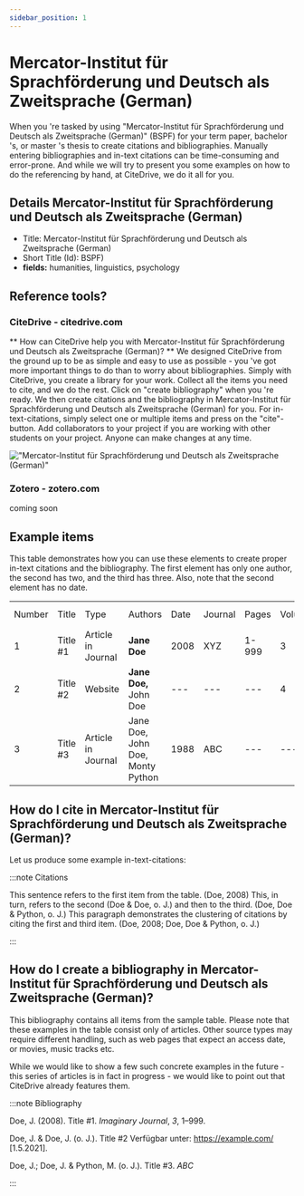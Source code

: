 ```yaml
---
sidebar_position: 1
---
```


# Mercator-Institut für Sprachförderung und Deutsch als Zweitsprache (German)

When you 're tasked by using "Mercator-Institut für Sprachförderung und Deutsch als Zweitsprache (German)" (BSPF) for your term paper, bachelor 's, or master 's thesis to create citations and bibliographies.
Manually entering bibliographies and in-text citations can be time-consuming and error-prone. And while we will try to present you some examples on how to do the referencing by hand, at CiteDrive, we do it all for you.

## Details  Mercator-Institut für Sprachförderung und Deutsch als Zweitsprache (German)
* Title: Mercator-Institut für Sprachförderung und Deutsch als Zweitsprache (German)
* Short Title (Id): BSPF)
* **fields:** humanities, linguistics, psychology

## Reference tools?
### CiteDrive - citedrive.com
** How can CiteDrive help you with Mercator-Institut für Sprachförderung und Deutsch als Zweitsprache (German)? **
We designed CiteDrive from the ground up to be as simple and easy to use as possible - you 've got more important things to do than to worry about bibliographies. Simply with CiteDrive, you create a library for your work. Collect all the items you need to cite, and we do the rest. Click on "create bibliography" when you 're ready. We then create citations and the bibliography in Mercator-Institut für Sprachförderung und Deutsch als Zweitsprache (German) for you. For in-text-citations, simply select one or multiple items and press on the "cite"-button. Add collaborators to your project if you are working with other students on your project. Anyone can make changes at any time.


!["Mercator-Institut für Sprachförderung und Deutsch als Zweitsprache (German)"](images/mercatorinstitut-fur-sprachforderung-und-deutsch-als-zweitsprache-german.svg "Choose Mercator-Institut für Sprachförderung und Deutsch als Zweitsprache (German) in the CiteDrive App")

### Zotero - zotero.com

coming soon

## Example items

This table demonstrates how you can use these elements to create proper in-text citations and the bibliography. The first element has only one author, the second has two, and the third has three. Also, note that the second element has no date.


<table>
  <tr>
   <td>Number
   </td>
   <td>Title
   </td>
   <td>Type
   </td>
   <td>Authors
   </td>
   <td>Date
   </td>
   <td>Journal
   </td>
   <td>Pages
   </td>
   <td>Volume
   </td>
   <td>Issue
   </td>
   <td>Access Date
   </td>
  </tr>
  <tr>
   <td>1
   </td>
   <td>Title #1
   </td>
   <td>Article in Journal
   </td>
   <td><strong>Jane Doe</strong>
   </td>
   <td>2008
   </td>
   <td>XYZ
   </td>
   <td>1-999
   </td>
   <td>3
   </td>
   <td>2
   </td>
   <td>--
   </td>
  </tr>
  <tr>
   <td>
2
   </td>
   <td>Title #2
   </td>
   <td>Website
   </td>
   <td><strong>Jane Doe, </strong>John Doe
   </td>
   <td>---
   </td>
   <td>---
   </td>
   <td>---
   </td>
   <td>4
   </td>
   <td>---
   </td>
   <td>2020-05-01
   </td>
  </tr>
  <tr>
   <td>3
   </td>
   <td>Title #3
   </td>
   <td>Article in Journal
   </td>
   <td>Jane Doe, John Doe, Monty Python
   </td>
   <td>1988
   </td>
   <td>ABC
   </td>
   <td>---
   </td>
   <td>---
   </td>
   <td>16
   </td>
   <td>---
   </td>
  </tr>
</table>



## How do I cite in  Mercator-Institut für Sprachförderung und Deutsch als Zweitsprache (German)?

Let us produce some example in-text-citations:

:::note Citations


This sentence refers to the first item from the table. (Doe, 2008) This, in turn, refers to the second (Doe &amp; Doe, o. J.)
and then to the third.  (Doe, Doe &amp; Python, o. J.)
This paragraph demonstrates the clustering of citations by citing the first and third item. (Doe, 2008; Doe, Doe &amp; Python, o. J.)

:::

## How do I create a bibliography in Mercator-Institut für Sprachförderung und Deutsch als Zweitsprache (German)?

This bibliography contains all items from the sample table. Please note that these examples in the table consist only of articles. Other source types may require different handling, such as web pages that expect an access date, or movies, music tracks etc.

While we would like to show a few such concrete examples in the future - this series of articles is in fact in progress - we would like to point out that CiteDrive already features them.

:::note Bibliography

Doe, J.  (2008). Title #1. <i>Imaginary Journal</i>, <i>3</i>, 1–999.

Doe, J. &amp; Doe, J.  (o. J.). Title #2 Verfügbar unter: https://example.com/ [1.5.2021].

Doe, J.; Doe, J. &amp; Python, M.  (o. J.). Title #3. <i>ABC</i>



:::


        